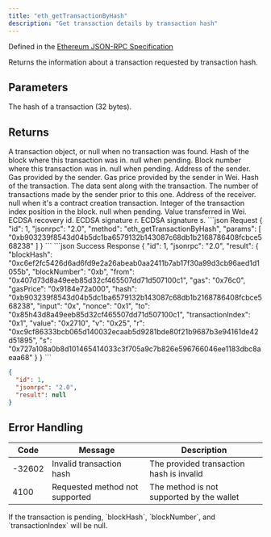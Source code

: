 ```yaml
---
title: "eth_getTransactionByHash"
description: "Get transaction details by transaction hash"
---
```


Defined in the [Ethereum JSON-RPC Specification](https://ethereum.org/en/developers/docs/apis/json-rpc/)

<Info>
Returns the information about a transaction requested by transaction hash.
</Info>

## Parameters

<ParamField body="transactionHash" type="string" required>
The hash of a transaction (32 bytes).
</ParamField>

## Returns

<ResponseField name="result" type="object">
A transaction object, or null when no transaction was found.

<Expandable title="Transaction object properties">
<ResponseField name="blockHash" type="string">
Hash of the block where this transaction was in. null when pending.
</ResponseField>

<ResponseField name="blockNumber" type="string">
Block number where this transaction was in. null when pending.
</ResponseField>

<ResponseField name="from" type="string">
Address of the sender.
</ResponseField>

<ResponseField name="gas" type="string">
Gas provided by the sender.
</ResponseField>

<ResponseField name="gasPrice" type="string">
Gas price provided by the sender in Wei.
</ResponseField>

<ResponseField name="hash" type="string">
Hash of the transaction.
</ResponseField>

<ResponseField name="input" type="string">
The data sent along with the transaction.
</ResponseField>

<ResponseField name="nonce" type="string">
The number of transactions made by the sender prior to this one.
</ResponseField>

<ResponseField name="to" type="string">
Address of the receiver. null when it's a contract creation transaction.
</ResponseField>

<ResponseField name="transactionIndex" type="string">
Integer of the transaction index position in the block. null when pending.
</ResponseField>

<ResponseField name="value" type="string">
Value transferred in Wei.
</ResponseField>

<ResponseField name="v" type="string">
ECDSA recovery id.
</ResponseField>

<ResponseField name="r" type="string">
ECDSA signature r.
</ResponseField>

<ResponseField name="s" type="string">
ECDSA signature s.
</ResponseField>
</Expandable>
</ResponseField>

<RequestExample>
```json Request
{
  "id": 1,
  "jsonrpc": "2.0",
  "method": "eth_getTransactionByHash",
  "params": [
    "0xb903239f8543d04b5dc1ba6579132b143087c68db1b2168786408fcbce568238"
  ]
}
```
</RequestExample>

<ResponseExample>
```json Success Response
{
  "id": 1,
  "jsonrpc": "2.0",
  "result": {
    "blockHash": "0xc6ef2fc5426d6ad6fd9e2a26abeab0aa2411b7ab17f30a99d3cb96aed1d1055b",
    "blockNumber": "0xb",
    "from": "0x407d73d8a49eeb85d32cf465507dd71d507100c1",
    "gas": "0x76c0",
    "gasPrice": "0x9184e72a000",
    "hash": "0xb903239f8543d04b5dc1ba6579132b143087c68db1b2168786408fcbce568238",
    "input": "0x",
    "nonce": "0x1",
    "to": "0x85h43d8a49eeb85d32cf465507dd71d507100c1",
    "transactionIndex": "0x1",
    "value": "0x2710",
    "v": "0x25",
    "r": "0xc9cf86333bcb065d140032ecaab5d9281bde80f21b9687b3e94161de42d51895",
    "s": "0x727a108a0b8d101465414033c3f705a9c7b826e596766046ee1183dbc8aeaa68"
  }
}
```

```json Not Found
{
  "id": 1,
  "jsonrpc": "2.0",
  "result": null
}
```
</ResponseExample>

## Error Handling

| Code   | Message                        | Description |
| ------ | ------------------------------ | ----------- |
| -32602 | Invalid transaction hash       | The provided transaction hash is invalid |
| 4100   | Requested method not supported | The method is not supported by the wallet |

<Info>
If the transaction is pending, `blockHash`, `blockNumber`, and `transactionIndex` will be null.
</Info>
